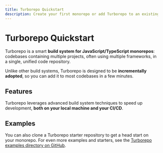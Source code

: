 ```yaml
---
title: Turborepo Quickstart
description: Create your first monorepo or add Turborepo to an existing project.
---
```



# Turborepo Quickstart

Turborepo is a smart **build system for JavaScript/TypeScript monorepos**: codebases containing multiple projects, often using multiple frameworks, in a single, unified code repository.

Unlike other build systems, Turborepo is designed to be **incrementally adopted**, so you can add it to most codebases in a few minutes.

<QuickStartArea />

## Features

Turborepo leverages advanced build system techniques to speed up development, **both on your local machine and your CI/CD**.

<LearnMoreArea />

## Examples

You can also clone a Turborepo starter repository to get a head start on your monorepo. For even more examples and starters, see the [Turborepo examples directory on GitHub](https://github.com/vercel/turborepo/tree/main/examples).

<ExamplesArea />
